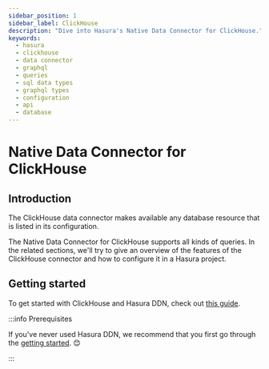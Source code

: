 ```yaml
---
sidebar_position: 1
sidebar_label: ClickHouse
description: "Dive into Hasura's Native Data Connector for ClickHouse."
keywords:
  - hasura
  - clickhouse
  - data connector
  - graphql
  - queries
  - sql data types
  - graphql types
  - configuration
  - api
  - database
---
```


# Native Data Connector for ClickHouse

## Introduction

The ClickHouse data connector makes available any database resource that is listed in its configuration.

The Native Data Connector for ClickHouse supports all kinds of queries. In the related sections, we'll try to give an
overview of the features of the ClickHouse connector and how to configure it in a Hasura project.

## Getting started

To get started with ClickHouse and Hasura DDN, check out
[this guide](/getting-started/build/03-connect-to-data/01-connect-a-source.mdx?db=ClickHouse).

:::info Prerequisites

If you've never used Hasura DDN, we recommend that you first go through the
[getting started](/getting-started/overview.mdx). 😊

:::
